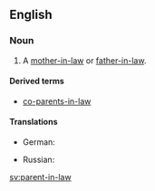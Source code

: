 ==English==

===Noun===
{{en-noun|pl=parents-in-law}}

#A [[mother-in-law]] or [[father-in-law]].

====Derived terms====
* {{uncommon}} [[co-parents-in-law]]

====Translations====
{{trans-top|mother-in-law or father-in-law}}
* German: {{t-|de|Schwiegerelternteil|n}}
{{trans-mid}}
* Russian: {{qualifier|no exact term exists}} {{t|ru|temp|sc=Cyrl}}
{{trans-bottom}}

[[sv:parent-in-law]]